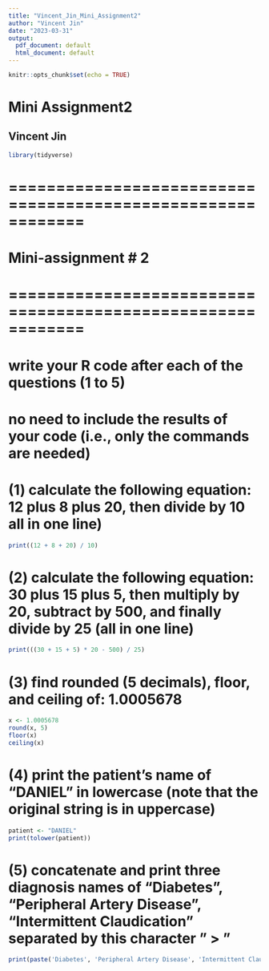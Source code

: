 ```yaml
---
title: "Vincent_Jin_Mini_Assignment2"
author: "Vincent Jin"
date: "2023-03-31"
output:
  pdf_document: default
  html_document: default
---
```


```r
knitr::opts_chunk$set(echo = TRUE)
```

# Mini Assignment2
## Vincent Jin

``` r
library(tidyverse)
```

# ============================================================ 
# 	Mini-assignment # 2
# ============================================================ 

# write your R code after each of the questions (1 to 5)
# no need to include the results of your code (i.e., only the commands are needed)

# (1) calculate the following equation: 12 plus 8 plus 20, then divide by 10 all in one line)

``` r
print((12 + 8 + 20) / 10)
```

# (2) calculate the following equation: 30 plus 15 plus 5, then multiply by 20, subtract by 500, and finally divide by 25 (all in one line)

``` r
print(((30 + 15 + 5) * 20 - 500) / 25)
```

# (3) find rounded (5 decimals), floor, and ceiling of: 1.0005678

``` r
x <- 1.0005678
round(x, 5)
floor(x)
ceiling(x)
```

# (4) print the patient's name of "DANIEL" in lowercase (note that the original string is in uppercase) 

``` r
patient <- "DANIEL"
print(tolower(patient))
```

# (5) concatenate and print three diagnosis names of "Diabetes", "Peripheral Artery Disease", "Intermittent Claudication" separated by this character " > "

``` r
print(paste('Diabetes', 'Peripheral Artery Disease', 'Intermittent Claudication', sep = ' > ')) 
```